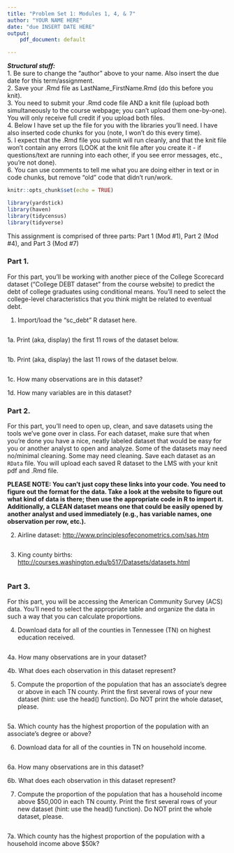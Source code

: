 ```yaml
---
title: "Problem Set 1: Modules 1, 4, & 7"
author: "YOUR NAME HERE"
date: "due INSERT DATE HERE"
output:
    pdf_document: default

---
```

***Structural stuff:***      
1. Be sure to change the "author" above to your name. Also insert the due date for this term/assignment.    
2. Save your .Rmd file as LastName_FirstName.Rmd (do this before you knit).    
3. You need to submit your .Rmd code file AND a knit file (upload both simultaneously to the course webpage; you can't upload them one-by-one). You will only receive full credit if you upload both files.    
4. Below I have set up the file for you with the libraries you'll need. I have also inserted code chunks for you (note, I won't do this every time).        
5. I expect that the .Rmd file you submit will run cleanly, and that the knit file won't contain any errors (LOOK at the knit file after you create it - if questions/text are running into each other, if you see error messages, etc., you're not done).      
6. You can use comments to tell me what you are doing either in text or in code chunks, but remove "old" code that didn't run/work.      

```r
knitr::opts_chunk$set(echo = TRUE)

library(yardstick)
library(haven)
library(tidycensus)
library(tidyverse)
```

This assignment is comprised of three parts: Part 1 (Mod #1), Part 2 (Mod #4), and Part 3 (Mod #7)

### Part 1.

For this part, you'll be working with another piece of the College Scorecard dataset ("College DEBT dataset" from the course website) to predict the debt of college graduates using conditional means. You'll need to select the college-level characteristics that you think might be related to eventual debt.  

1. Import/load the "sc_debt" R dataset here. 
```r

```

1a. Print (aka, display) the first 11 rows of the dataset below.
```r

```

1b. Print (aka, display) the last 11 rows of the dataset below.
```r

```

1c. How many observations are in this dataset? 




1d. How many variables are in this dataset? 

### Part 2. 

For this part, you'll need to open up, clean, and save datasets using the tools we've gone over in class. For each dataset, make sure that when you're done you have a nice, neatly labeled dataset that would be easy for you or another analyst to open and analyze. Some of the datasets may need no/minimal cleaning. Some may need cleaning. Save each dataset as an `RData` file. You will upload each saved R dataset to the LMS with your knit pdf and .Rmd file. 

**PLEASE NOTE: You can't just copy these links into your code. You need to figure out the format for the data. Take a look at the website to figure out what kind of data is there; then use the appropriate code in R to import it. Additionally, a CLEAN dataset means one that could be easily opened by another analyst and used immediately (e.g., has variable names, one observation per row, etc.).**

2. Airline dataset: 
[http://www.principlesofeconometrics.com/sas.htm]()
```r

```

3. King county births: 
[http://courses.washington.edu/b517/Datasets/datasets.html]() 
```r

```


### Part 3. 

For this part, you will be accessing the American Community Survey (ACS) data. You’ll need to select the appropriate table and organize the data in such a way that you can calculate proportions.

4. Download data for all of the counties in Tennessee (TN) on highest education received.
```r

```

4a. How many observations are in your dataset? 

4b. What does each observation in this dataset represent? 


5. Compute the proportion of the population that has an associate’s degree or above in each TN county. Print the first several rows of your new dataset (hint: use the head() function). Do NOT print the whole dataset, please.
```r

```

5a. Which county has the highest proportion of the population with an associate's degree or above? 


6. Download data for all of the counties in TN on household income.
```r

```

6a. How many observations are in this dataset?


6b. What does each observation in this dataset represent?


7. Compute the proportion of the population that has a household income above $50,000 in each TN county. Print the first several rows of your new dataset (hint: use the head() function). Do NOT print the whole dataset, please.
```r

```

7a. Which county has the highest proportion of the population with a household income above $50k? 
